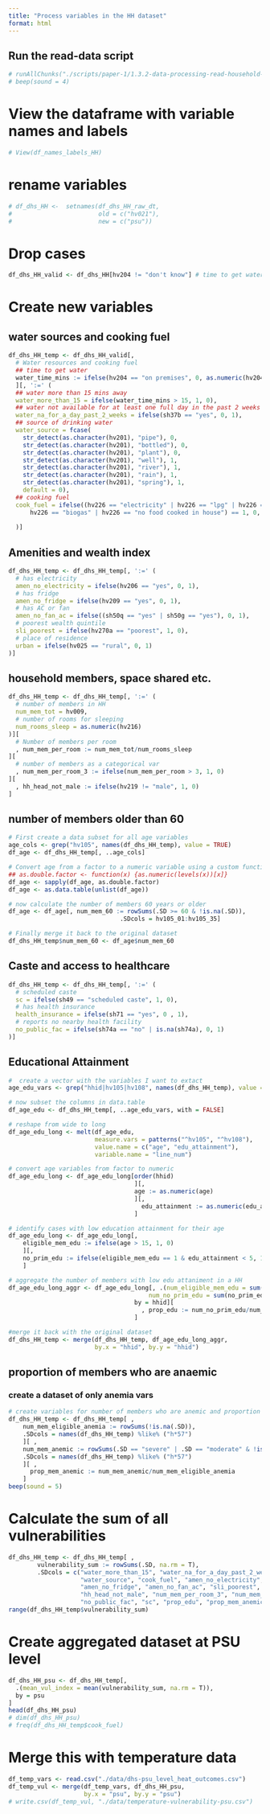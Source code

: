 ```yaml
---
title: "Process variables in the HH dataset"
format: html
---
```


## Run the read-data script
```r
# runAllChunks("./scripts/paper-1/1.3.2-data-processing-read-household-raw-data.qmd")
# beep(sound = 4)
```

# View the dataframe with variable names and labels
```r
# View(df_names_labels_HH)
```

# rename variables
```r
# df_dhs_HH <-  setnames(df_dhs_HH_raw_dt, 
#                        old = c("hv021"), 
#                        new = c("psu"))
```

# Drop cases
```r
df_dhs_HH_valid <- df_dhs_HH[hv204 != "don't know"] # time to get water: 480 cases dropped
```

# Create new variables

## water sources and cooking fuel

```r
df_dhs_HH_temp <- df_dhs_HH_valid[, 
  # Water resources and cooking fuel                                 
  ## time to get water
  water_time_mins := ifelse(hv204 == "on premises", 0, as.numeric(hv204))
  ][, ':=' (
  ## water more than 15 mins away  
  water_more_than_15 = ifelse(water_time_mins > 15, 1, 0),  
  ## water not available for at least one full day in the past 2 weeks
  water_na_for_a_day_past_2_weeks = ifelse(sh37b == "yes", 0, 1),
  ## source of drinking water
  water_source = fcase(
    str_detect(as.character(hv201), "pipe"), 0,
    str_detect(as.character(hv201), "bottled"), 0,
    str_detect(as.character(hv201), "plant"), 0,
    str_detect(as.character(hv201), "well"), 1,
    str_detect(as.character(hv201), "river"), 1,
    str_detect(as.character(hv201), "rain"), 1,
    str_detect(as.character(hv201), "spring"), 1,
    default = 0),
  ## cooking fuel
  cook_fuel = ifelse((hv226 == "electricity" | hv226 == "lpg" | hv226 == "natural gas" | 
      hv226 == "biogas" | hv226 == "no food cooked in house") == 1, 0, 1)
  
  )]
```
## Amenities and wealth index
```r
df_dhs_HH_temp <- df_dhs_HH_temp[, ':=' (
  # has electricity
  amen_no_electricity = ifelse(hv206 == "yes", 0, 1),
  # has fridge
  amen_no_fridge = ifelse(hv209 == "yes", 0, 1),
  # has AC or fan
  amen_no_fan_ac = ifelse((sh50q == "yes" | sh50g == "yes"), 0, 1),
  # poorest wealth quintile
  sli_poorest = ifelse(hv270a == "poorest", 1, 0),
  # place of residence 
  urban = ifelse(hv025 == "rural", 0, 1) 
)]
```


## household members, space shared etc.
```r
df_dhs_HH_temp <- df_dhs_HH_temp[, ':=' (
  # number of members in HH
  num_mem_tot = hv009,
  # number of rooms for sleeping
  num_rooms_sleep = as.numeric(hv216)
)][
  # Number of members per room
  , num_mem_per_room := num_mem_tot/num_rooms_sleep
][
  # number of members as a categorical var
  , num_mem_per_room_3 := ifelse(num_mem_per_room > 3, 1, 0)
][
  , hh_head_not_male := ifelse(hv219 != "male", 1, 0)
]
```

## number of members older than 60
```r
# First create a data subset for all age variables
age_cols <- grep("hv105", names(df_dhs_HH_temp), value = TRUE)
df_age <- df_dhs_HH_temp[, ..age_cols]

# Convert age from a factor to a numeric variable using a custom function
## as.double.factor <- function(x) {as.numeric(levels(x))[x]}
df_age <- sapply(df_age, as.double.factor)
df_age <- as.data.table(unlist(df_age))

# now calculate the number of members 60 years or older
df_age <- df_age[, num_mem_60 := rowSums(.SD >= 60 & !is.na(.SD)), 
                               .SDcols = hv105_01:hv105_35]

# Finally merge it back to the original dataset
df_dhs_HH_temp$num_mem_60 <- df_age$num_mem_60
```


## Caste and access to healthcare
```r
df_dhs_HH_temp <- df_dhs_HH_temp[, ':=' (
  # scheduled caste
  sc = ifelse(sh49 == "scheduled caste", 1, 0),
  # has health insurance
  health_insurance = ifelse(sh71 == "yes", 0 , 1),
  # reports no nearby health facility
  no_public_fac = ifelse(sh74a == "no" | is.na(sh74a), 0, 1)
)]
```


## Educational Attainment

```r
#  create a vector with the variables I want to extact
age_edu_vars <- grep("hhid|hv105|hv108", names(df_dhs_HH_temp), value = T)

# now subset the columns in data.table
df_age_edu <- df_dhs_HH_temp[, ..age_edu_vars, with = FALSE]

# reshape from wide to long
df_age_edu_long <- melt(df_age_edu, 
                        measure.vars = patterns("^hv105", "^hv108"),
                        value.name = c("age", "edu_attainment"),
                        variable.name = "line_num")

# convert age variables from factor to numeric
df_age_edu_long <- df_age_edu_long[order(hhid)
                                   ][, 
                                   age := as.numeric(age)
                                   ][,
                                     edu_attainment := as.numeric(edu_attainment)
                                   ]

# identify cases with low education attainment for their age
df_age_edu_long <- df_age_edu_long[, 
    eligible_mem_edu := ifelse(age > 15, 1, 0)
    ][, 
    no_prim_edu := ifelse(eligible_mem_edu == 1 & edu_attainment < 5, 1, 0)
    ]

# aggregate the number of members with low edu attaniment in a HH
df_age_edu_long_aggr <- df_age_edu_long[, .(num_eligible_mem_edu = sum(eligible_mem_edu, na.rm = T), 
                                       num_no_prim_edu = sum(no_prim_edu, na.rm = T)),
                                   by = hhid][
                                     , prop_edu := num_no_prim_edu/num_eligible_mem_edu
                                   ]

#merge it back with the original dataset
df_dhs_HH_temp <- merge(df_dhs_HH_temp, df_age_edu_long_aggr,
                        by.x = "hhid", by.y = "hhid")
```

## proportion of members who are anaemic
### create a dataset of only anemia vars
```r

# create variables for number of members who are anemic and proportion of anemic people
df_dhs_HH_temp <- df_dhs_HH_temp[ , 
    num_mem_eligible_anemia := rowSums(!is.na(.SD)), 
    .SDcols = names(df_dhs_HH_temp) %like% ("h*57")
    ][ , 
    num_mem_anemic := rowSums(.SD == "severe" | .SD == "moderate" & !is.na(.SD)), 
    .SDcols = names(df_dhs_HH_temp) %like% ("h*57")
    ][ ,
      prop_mem_anemic := num_mem_anemic/num_mem_eligible_anemia
    ]
beep(sound = 5)
```

# Calculate the sum of all vulnerabilities
```r
df_dhs_HH_temp <- df_dhs_HH_temp[ , 
        vulnerability_sum := rowSums(.SD, na.rm = T),
        .SDcols = c("water_more_than_15", "water_na_for_a_day_past_2_weeks", 
                    "water_source", "cook_fuel", "amen_no_electricity", 
                    "amen_no_fridge", "amen_no_fan_ac", "sli_poorest", "urban", 
                    "hh_head_not_male", "num_mem_per_room_3", "num_mem_60", 
                    "no_public_fac", "sc", "prop_edu", "prop_mem_anemic")]
range(df_dhs_HH_temp$vulnerability_sum)
```


# Create aggregated dataset at PSU level
```r
df_dhs_HH_psu <- df_dhs_HH_temp[, 
  .(mean_vul_index = mean(vulnerability_sum, na.rm = T)),
  by = psu
]
head(df_dhs_HH_psu)
# dim(df_dhs_HH_psu)
# freq(df_dhs_HH_temp$cook_fuel)
```

# Merge this with temperature data
```r
df_temp_vars <- read.csv("./data/dhs-psu_level_heat_outcomes.csv")
df_temp_vul <- merge(df_temp_vars, df_dhs_HH_psu,
                     by.x = "psu", by.y = "psu")
# write.csv(df_temp_vul, "./data/temperature-vulnerability-psu.csv")
```


